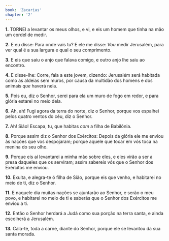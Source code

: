 ```yaml
---
book: 'Zacarias'
chapter: '2'
---
```


**1.** TORNEI a levantar os meus olhos, e vi, e eis um homem que tinha na mão um cordel de medir.

**2.** E eu disse: Para onde vais tu? E ele me disse: *Vou* medir Jerusalém, para ver qual é a sua largura e qual o seu comprimento.

**3.** E eis que saiu o anjo que falava comigo, e outro anjo lhe saiu ao encontro.

**4.** E disse-lhe: Corre, fala a este jovem, dizendo: Jerusalém será habitada como as aldeias sem muros, por causa da multidão dos homens e dos animais *que* haverá nela.

**5.** Pois eu, diz o Senhor, serei para ela um muro de fogo em redor, e para glória estarei no meio dela.

**6.** Ah, ah! Fugi agora da terra do norte, diz o Senhor, porque vos espalhei pelos quatro ventos do céu, diz o Senhor.

**7.** Ah! Sião! Escapa, tu, que habitas *com* a filha de Babilônia.

**8.** Porque assim diz o Senhor dos Exércitos: Depois da glória ele me enviou às nações que vos despojaram; porque aquele que tocar em vós toca na menina do seu olho.

**9.** Porque eis aí levantarei a minha mão sobre eles, e eles virão a ser a presa daqueles que os serviram; assim sabereis vós que o Senhor dos Exércitos me enviou.

**10.** Exulta, e alegra-te ó filha de Sião, porque eis que venho, e habitarei no meio de ti, diz o Senhor.

**11.** E naquele dia muitas nações se ajuntarão ao Senhor, e serão o meu povo, e habitarei no meio de ti e saberás que o Senhor dos Exércitos me enviou a ti.

**12.** Então o Senhor herdará a Judá como sua porção na terra santa, e ainda escolherá a Jerusalém.

**13.** Cala-te, toda a carne, diante do Senhor, porque ele se levantou da sua santa morada.
